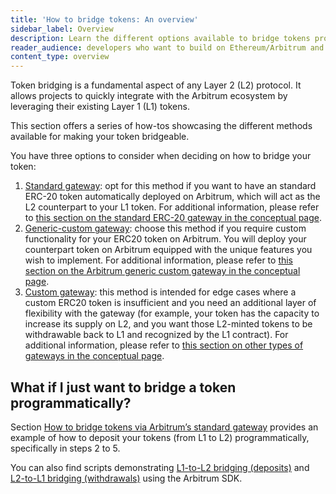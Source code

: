 ```yaml
---
title: 'How to bridge tokens: An overview'
sidebar_label: Overview
description: Learn the different options available to bridge tokens programmatically
reader_audience: developers who want to build on Ethereum/Arbitrum and bridge tokens between layers
content_type: overview
---
```



<PublicPreviewBannerPartial />

Token bridging is a fundamental aspect of any Layer 2 (L2) protocol. It allows projects to quickly integrate with the Arbitrum ecosystem by leveraging their existing Layer 1 (L1) tokens.

This section offers a series of how-tos showcasing the different methods available for making your token bridgeable.

You have three options to consider when deciding on how to bridge your token:

1. [Standard gateway](/devs-how-tos/bridge-tokens/how-to-bridge-tokens-standard.mdx): opt for this method if you want to have an standard ERC-20 token automatically deployed on Arbitrum, which will act as the L2 counterpart to your L1 token. For additional information, please refer to [this section on the standard ERC-20 gateway in the conceptual page](/for-devs/concepts/token-bridge/token-bridge-erc20.mdx#the-standard-erc-20-gateway).
2. [Generic-custom gateway](/devs-how-tos/bridge-tokens/how-to-bridge-tokens-generic-custom.mdx): choose this method if you require custom functionality for your ERC20 token on Arbitrum. You will deploy your counterpart token on Arbitrum equipped with the unique features you wish to implement. For additional information, please refer to [this section on the Arbitrum generic custom gateway in the conceptual page](/for-devs/concepts/token-bridge/token-bridge-erc20.mdx#the-arbitrum-generic-custom-gateway).
3. [Custom gateway](/devs-how-tos/bridge-tokens/how-to-bridge-tokens-custom-gateway.mdx): this method is intended for edge cases where a custom ERC20 token is insufficient and you need an additional layer of flexibility with the gateway (for example, your token has the capacity to increase its supply on L2, and you want those L2-minted tokens to be withdrawable back to L1 and recognized by the L1 contract). For additional information, please refer to [this section on other types of gateways in the conceptual page](/for-devs/concepts/token-bridge/token-bridge-erc20.mdx#other-flavors-of-gateways).

## What if I just want to bridge a token programmatically?

Section [How to bridge tokens via Arbitrum’s standard gateway](/devs-how-tos/bridge-tokens/how-to-bridge-tokens-standard.mdx) provides an example of how to deposit your tokens (from L1 to L2) programmatically, specifically in steps 2 to 5.

You can also find scripts demonstrating [L1-to-L2 bridging (deposits)](https://github.com/OffchainLabs/arbitrum-tutorials/tree/master/packages/token-deposit) and [L2-to-L1 bridging (withdrawals)](https://github.com/OffchainLabs/arbitrum-tutorials/tree/master/packages/token-withdraw) using the Arbitrum SDK.
